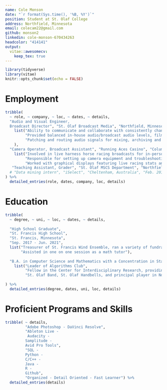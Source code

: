 ```yaml
---
name: Cole Monson
date: "`r format(Sys.time(), '%B, %Y')`"
position: Student at St. Olaf College
address: Northfield, Minnesota
email: colecam22@gmail.com
github: monson2
linkedin: cole-monson-670434263
headcolor: "414141"
output: 
  vitae::awesomecv:
    keep_tex: true
---
```


```r
library(tidyverse)
library(vitae)
knitr::opts_chunk$set(echo = FALSE)
```

# Employment

```r
tribble(
  ~ role, ~ company, ~ loc, ~ dates, ~ details,
  "Audio and Visual Engineer, 
  Broadcast Director", "St. Olaf Broadcast Media", "Northfield, Minnesota", "Sep. 2021 - Present", 
    list("Ability to communicate and collaborate with consistently changing clients, co-workers, technology, and locations",
         "Provided balanced in-house audio/broadcast audio levels, filmed, and directed for broadcasts of live events",
         "Patching and routing audio signals for mixing, archiving and uploading recordings using proprietary software"
    ),
  "Camera Operator, Broadcast Assistant", "Running Aces Casino", "Columbus, Minnesota", "Jun. 2022 - Sep. 2023", 
    list("Involved in live harness horse racing broadcasts for in-person and livestream audiences with little room for error", 
         "Responsible for setting up camera equipment and troubleshooting connection issues",
         "Worked with graphical displays featuring live racing stats and replays"),
   "Teaching Assistant, Grader", "St. Olaf MSCS Department", "Northfield, Minnesota", "Feb. 2023 - Present", list("Provided supplementary instruction for students in Data Structures and Software Design courses", "Work within strict deadlines while also having flexibility")
  # "Data mining intern", "iSelect", "Cheltenham, Australia", "Feb. 2015 - Mar. 2015", "Improved business reporting with interactive visualisations, and model-based anomaly detection.",
) %>% 
  detailed_entries(role, dates, company, loc, details)
```

# Education

```r
tribble(
  ~ degree, ~ uni, ~ loc, ~ dates, ~ details,
  
  "High School Graduate",
  "St. Francis High School",
  "St. Francis, Minnesota",
  "Sep. 2017 - Jun. 2021",
  list("Treasurer of St. Francis Wind Ensemble, ran a variety of fundraising events",
       "Assisted in one on one session as a math tutor"),
  
  "B.A. in Computer Science and Mathematics with a Concentration in Statistics and Data Science", "St. Olaf College", "Northfield, Minnesota", "Sep. 2021 - Present", 
    list("Leader of Algorithms Club",
         "Fellow in the Center for Interdisciplinary Research, providing consulting for quantitative research and participating in collaborative research projects",
         "St. Olaf Band, St. Olaf Handbells, and principal player in Norseman Band, Jazz II, and Saxophone Chamber Quartet")
  
) %>% 
  detailed_entries(degree, dates, uni, loc, details)
```

# Proficient Programs and Skills

```r
tribble( ~ details,
         "Adobe Photoshop - DaVinci Resolve",
         "Ableton Live -
          Audacity - 
         Samplitude - 
         Avid Pro Tools",
         "SQL - 
         Python - 
         C/C++ - 
         Java - 
         R - 
         Github",
         "Organized - Detail Oriented - Fast Learner") %>% 
  detailed_entries(details)
```

